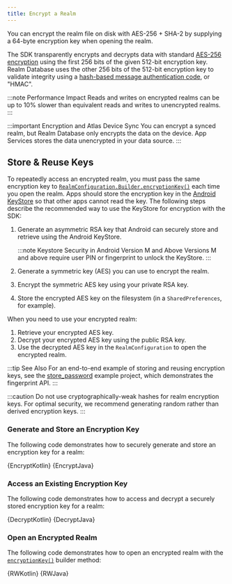 ```yaml
---
title: Encrypt a Realm
---
```



You can encrypt the realm file on disk with AES-256 +
SHA-2 by supplying a 64-byte encryption key when opening the realm.

The SDK transparently encrypts and decrypts data with standard
[AES-256 encryption](https://en.wikipedia.org/wiki/Advanced_Encryption_Standard)
using the first 256 bits of the given 512-bit encryption key. Realm
Database uses the other 256 bits of the 512-bit encryption key to validate
integrity using a [hash-based message authentication code](https://en.wikipedia.org/wiki/HMAC),
or "HMAC".

:::note Performance Impact
Reads and writes on encrypted realms can be up to 10%
slower than equivalent reads and writes to unencrypted realms.
:::

:::important Encryption and Atlas Device Sync
You can encrypt a synced realm, but Realm Database only encrypts the
data on the device. App Services stores the data unencrypted in your
data source.
:::

## Store & Reuse Keys

To repeatedly access an encrypted realm, you must pass the same
encryption key to [`RealmConfiguration.Builder.encryptionKey()`](https://www.mongodb.com/docs/realm-sdks/java/latest/io/realm/RealmConfiguration.Builder.html#encryptionKey-byte:A-) each
time you open the realm. Apps should store the encryption key in the
[Android KeyStore](https://developer.android.com/training/articles/keystore.html)
so that other apps cannot read the key. The following steps describe the
recommended way to use the KeyStore for encryption with the SDK:

1. Generate an asymmetric RSA key that Android can securely store and
   retrieve using the Android KeyStore.

   :::note Keystore Security in Android Version M and Above
   Versions M and above require user PIN or fingerprint to unlock
   the KeyStore.
   :::

1. Generate a symmetric key (AES) you can use to encrypt the realm.

1. Encrypt the symmetric AES key using your private RSA key.

1. Store the encrypted AES key on the filesystem (in a
   `SharedPreferences`, for example).

When you need to use your encrypted realm:

1. Retrieve your encrypted AES key.
1. Decrypt your encrypted AES key using the public RSA key.
1. Use the decrypted AES key in the `RealmConfiguration` to open the
   encrypted realm.

:::tip See Also
For an end-to-end example of storing and reusing encryption keys, see
the [store_password](https://github.com/realm/realm-java/tree/feature/example/store_password/examples/StoreEncryptionPassword)
example project, which demonstrates the fingerprint API.
:::

:::caution
Do not use cryptographically-weak hashes for realm encryption keys.
For optimal security, we recommend generating random rather than derived
encryption keys.
:::

### Generate and Store an Encryption Key

The following code demonstrates how to securely generate and store an
encryption key for a realm:

<Tabs groupId="java-sdk-languages">
  <TabItem value="kotlin" label="Kotlin">
    <CodeBlock language="kotlin">{EncryptKotlin}</CodeBlock>
  </TabItem>
  <TabItem value="java" label="Java">
    <CodeBlock language="java">{EncryptJava}</CodeBlock>
  </TabItem>
</Tabs>

### Access an Existing Encryption Key

The following code demonstrates how to access and decrypt a securely
stored encryption key for a realm:

<Tabs groupId="java-sdk-languages">
  <TabItem value="kotlin" label="Kotlin">
    <CodeBlock language="kotlin">{DecryptKotlin}</CodeBlock>
  </TabItem>
  <TabItem value="java" label="Java">
    <CodeBlock language="java">{DecryptJava}</CodeBlock>
  </TabItem>
</Tabs>

### Open an Encrypted Realm

The following code demonstrates how to open an encrypted realm with
the [`encryptionKey()`](https://www.mongodb.com/docs/realm-sdks/java/latest/io/realm/mongodb/sync/SyncConfiguration.Builder.html#encryptionKey-byte:A-)
builder method:

<Tabs groupId="java-sdk-languages">
  <TabItem value="kotlin" label="Kotlin">
    <CodeBlock language="kotlin">{RWKotlin}</CodeBlock>
  </TabItem>
  <TabItem value="java" label="Java">
    <CodeBlock language="java">{RWJava}</CodeBlock>
  </TabItem>
</Tabs>
